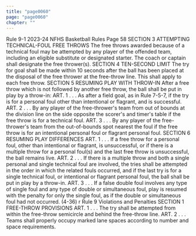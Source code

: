 ```yaml
---
title: "page0060"
page: "page0060"
chapter: ""
---
```


Rule 9-1 2023-24 NFHS Basketball Rules Page 58 SECTION 3 ATTEMPTING TECHNICAL-FOUL FREE THROWS The free throws awarded because of a technical foul may be attempted by any player of the offended team, including an eligible substitute or designated starter. The coach or captain shall designate the free thrower(s). SECTION 4 TEN-SECOND LIMIT The try for goal shall be made within 10 seconds after the ball has been placed at the disposal of the free thrower at the free-throw line. This shall apply to each free throw. SECTION 5 RESUMING PLAY WITH THROW-IN After a free throw which is not followed by another free throw, the ball shall be put in play by a throw-in: ART. 1 . . . As after a field goal, as in Rule 7-5-7, if the try is for a personal foul other than intentional or flagrant, and is successful. ART. 2 . . . By any player of the free-thrower's team from out of bounds at the division line on the side opposite the scorer's and timer's table if the free throw is for a technical foul. ART. 3 . . . By any player of the free-thrower's team from the out-of-bounds spot nearest the foul if the free throw is for an intentional personal foul or flagrant personal foul. SECTION 6 RESUMING PLAY DIFFERENCES ART. 1 . . . If a free throw for a personal foul, other than intentional or flagrant, is unsuccessful, or if there is a multiple throw for a personal foul(s) and the last free throw is unsuccessful, the ball remains live. ART. 2 . . . If there is a multiple throw and both a single personal and single technical foul are involved, the tries shall be attempted in the order in which the related fouls occurred, and if the last try is for a single technical foul, or intentional or flagrant personal foul, the ball shall be put in play by a throw-in. ART. 3 . . . If a false double foul involves any type of single foul and any type of double or simultaneous foul, play is resumed with the penalty for only the single foul, as if the double or simultaneous foul had not occurred. (4-36) r Rule 9 Violations and Penalties SECTION 1 FREE-THROW PROVISIONS ART. 1 . . . The try shall be attempted from within the free-throw semicircle and behind the free-throw line. ART. 2 . . . Teams shall properly occupy marked lane spaces according to number and space requirements.
